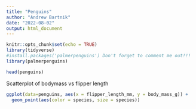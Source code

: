 ```yaml
---
title: "Penguins"
author: "Andrew Bartnik"
date: "2022-08-02"
output: html_document
---
```


```r
knitr::opts_chunk$set(echo = TRUE)
library(tidyverse)
#install.packages('palmerpenguins') Don't forget to comment me out!!!
library(palmerpenguins)
```


```r
head(penguins)
```

Scatterplot of bodymass vs flipper length

```r
ggplot(data=penguins, aes(x = flipper_length_mm, y = body_mass_g)) + 
  geom_point(aes(color = species, size = species))
```

